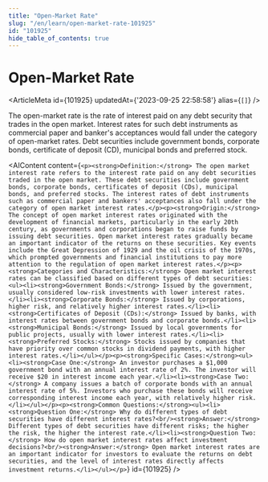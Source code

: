 ```yaml
---
title: "Open-Market Rate"
slug: "/en/learn/open-market-rate-101925"
id: "101925"
hide_table_of_contents: true
---
```



# Open-Market Rate

<ArticleMeta id={101925} updatedAt={'2023-09-25 22:58:58'} alias={`[]`} />
<div className='border-solid border-b border-t-0 my-4 border-[var(--ifm-color-gray-300)]' />

The open-market rate is the rate of interest paid on any debt security that trades in the open market. Interest rates for such debt instruments as commercial paper and banker's acceptances would fall under the category of open-market rates. Debt securities include government bonds, corporate bonds, certificate of deposit (CD), municipal bonds and preferred stock.

<AIContent content={`<p><strong>Definition:</strong> The open market interest rate refers to the interest rate paid on any debt securities traded in the open market. These debt securities include government bonds, corporate bonds, certificates of deposit (CDs), municipal bonds, and preferred stocks. The interest rates of debt instruments such as commercial paper and bankers' acceptances also fall under the category of open market interest rates.</p><p><strong>Origin:</strong> The concept of open market interest rates originated with the development of financial markets, particularly in the early 20th century, as governments and corporations began to raise funds by issuing debt securities. Open market interest rates gradually became an important indicator of the returns on these securities. Key events include the Great Depression of 1929 and the oil crisis of the 1970s, which prompted governments and financial institutions to pay more attention to the regulation of open market interest rates.</p><p><strong>Categories and Characteristics:</strong> Open market interest rates can be classified based on different types of debt securities:<ul><li><strong>Government Bonds:</strong> Issued by the government, usually considered low-risk investments with lower interest rates.</li><li><strong>Corporate Bonds:</strong> Issued by corporations, higher risk, and relatively higher interest rates.</li><li><strong>Certificates of Deposit (CDs):</strong> Issued by banks, with interest rates between government bonds and corporate bonds.</li><li><strong>Municipal Bonds:</strong> Issued by local governments for public projects, usually with lower interest rates.</li><li><strong>Preferred Stocks:</strong> Stocks issued by companies that have priority over common stocks in dividend payments, with higher interest rates.</li></ul></p><p><strong>Specific Cases:</strong><ul><li><strong>Case One:</strong> An investor purchases a $1,000 government bond with an annual interest rate of 2%. The investor will receive $20 in interest income each year.</li><li><strong>Case Two:</strong> A company issues a batch of corporate bonds with an annual interest rate of 5%. Investors who purchase these bonds will receive corresponding interest income each year, with relatively higher risk.</li></ul></p><p><strong>Common Questions:</strong><ul><li><strong>Question One:</strong> Why do different types of debt securities have different interest rates?<br/><strong>Answer:</strong> Different types of debt securities have different risks; the higher the risk, the higher the interest rate.</li><li><strong>Question Two:</strong> How do open market interest rates affect investment decisions?<br/><strong>Answer:</strong> Open market interest rates are an important indicator for investors to evaluate the returns on debt securities, and the level of interest rates directly affects investment returns.</li></ul></p>`} id={101925} />
